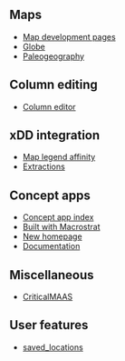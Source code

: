 
<PageHeader title="Development" showLogo></PageHeader>

## Maps

- [Map development pages](/dev/map)
- [Globe](/dev/globe)
- [Paleogeography](/dev/paleo)


## Column editing

- [Column editor](/dev/column-editor)

## xDD integration

- [Map legend affinity](/dev/map/legend-affinity)
- [Extractions](/integrations/xdd/extractions)

## Concept apps

- [Concept app index](/dev/concepts)
- [Built with Macrostrat](/dev/test-site/about)
- [New homepage](/dev/test-site/)
- [Documentation](/dev/docs)

## Miscellaneous

- [CriticalMAAS](/integrations/criticalmaas)

## User features

- [saved_locations](/dev/user-features/saved-locations)
